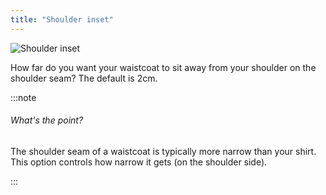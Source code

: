 ```yaml
---
title: "Shoulder inset"
---
```


![Shoulder inset](shoulderinset.svg)

How far do you want your waistcoat to sit away from your shoulder on the shoulder seam? The default is 2cm.

:::note


###### What's the point?

The shoulder seam of a waistcoat is typically more narrow than your shirt. This option controls how narrow it gets (on the shoulder side).

:::




